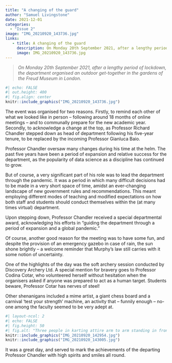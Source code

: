 ```yaml
---
title: "A changing of the guard"
author: "Samuel Livingstone"
date: 2021-12-01
categories:
  - "Issue 2"
image: "IMG_20210920_143736.jpg" 
links: 
   - title: A changing of the guard
     description: On Monday 20th September 2021, after a lengthy period of lockdown, the department organised an outdoor get-together in the gardens of the Freud Museum in London. 
     image: IMG_20210920_143736.jpg
---
```


> *On Monday 20th September 2021, after a lengthy period of lockdown, the department organised an outdoor get-together in the gardens of the Freud Museum in London.*

```r
#| echo: FALSE
#| out.height: 400
#| fig.align: center
knitr::include_graphics("IMG_20210920_143736.jpg")
```


The event was organised for two reasons. Firstly, to remind each other of what we looked like in person – following around 18 months of online meetings – and to communally prepare for the new academic year. Secondly, to acknowledge a change at the top, as Professor Richard Chandler stepped down as head of department following his five-year tenure, to be replaced by the incoming Professor Gianluca Baio.

Professor Chandler oversaw many changes during his time at the helm. The past five years have been a period of expansion and relative success for the department, as the popularity of data science as a discipline has continued to grow. 

But of course, a very significant part of his role was to lead the department through the pandemic. It was a period in which many difficult decisions had to be made in a very short space of time, amidst an ever-changing landscape of new government rules and recommendations. This meant employing different modes of teaching and modified expectations on how both staff and students should conduct themselves within the (at many times virtual) department. 

Upon stepping down, Professor Chandler received a special departmental award, acknowledging his efforts in “guiding the department through a period of expansion and a global pandemic.”

Of course, another good reason for the meeting was to have some fun, and despite the provision of an emergency gazebo in case of rain, the sun shone brightly – a welcome reminder that Murphy's law still carries with it some notion of uncertainty. 

One of the highlights of the day was the soft archery session conducted by Discovery Archery Ltd. A special mention for bravery goes to Professor Codina Cotar, who volunteered herself without hesitation when the organisers asked if anyone was prepared to act as a human target. Students beware, Professor Cotar has nerves of steel! 

Other shenanigans included a mime artist, a giant chess board and a carnival ‘test your strength’ machine, an activity that – funnily enough – no-one among the faculty seemed to be very adept at.

```r
#| layout-ncol: 2
#| echo: FALSE
#| fig.height: 50
#| fig.alt: "Three people in karting attire arm to arm standing in front of a sign that saus Team Sport #1 in UK Indoor Karting"
knitr::include_graphics("IMG_20210920_142954.jpg")
knitr::include_graphics("IMG_20210920_143005.jpg")
```

It was a great day, and served to mark the achievements of the departing Professor Chandler with high spirits and smiles all round.
